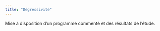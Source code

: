 ```yaml
---
title: "Dégressivité"
---
```


Mise à disposition d'un programme commenté et des résultats de l'étude.
